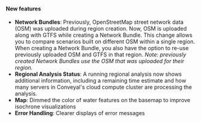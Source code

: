 #### New features

- **Network Bundles**: Previously, OpenStreetMap street network data (OSM) was uploaded during region creation. Now, OSM is uploaded along with GTFS while creating a Network Bundle. This change allows you to compare scenarios built on different OSM within a single region. When creating a Network Bundle, you also have the option to re-use previously uploaded OSM and GTFS in that region. _Note: previously created Network Bundles use the OSM that was uploaded for their region._
- **Regional Analysis Status**: A running regional analysis now shows additional information, including a remaining time estimate and how many servers in Conveyal's cloud compute cluster are processing the analysis.
- **Map**: Dimmed the color of water features on the basemap to improve isochrone visualizations
- **Error Handling**: Clearer displays of error messages
